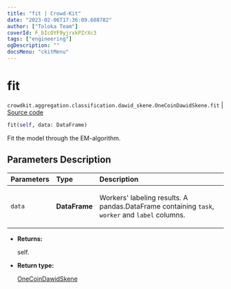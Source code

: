 ```yaml
---
title: "fit | Crowd-Kit"
date: "2023-02-06T17:36:09.608782"
author: ["Toloka Team"]
coverId: F_bIcOYF9yjrxkPZrXc3
tags: ["engineering"]
ogDescription: ""
docsMenu: "ckitMenu"
---
```


# fit
`crowdkit.aggregation.classification.dawid_skene.OneCoinDawidSkene.fit` | [Source code](https://github.com/Toloka/crowd-kit/blob/v1.2.0/crowdkit/aggregation/classification/dawid_skene.py#L317)

```python
fit(self, data: DataFrame)
```

Fit the model through the EM-algorithm.

## Parameters Description

| Parameters | Type | Description |
| :----------| :----| :-----------|
`data`|**DataFrame**|<p>Workers&#x27; labeling results. A pandas.DataFrame containing `task`, `worker` and `label` columns.</p>

* **Returns:**

  self.

* **Return type:**

  [OneCoinDawidSkene](/docs-new/crowd-kit/reference/crowdkit.aggregation.classification.dawid_skene.OneCoinDawidSkene)
